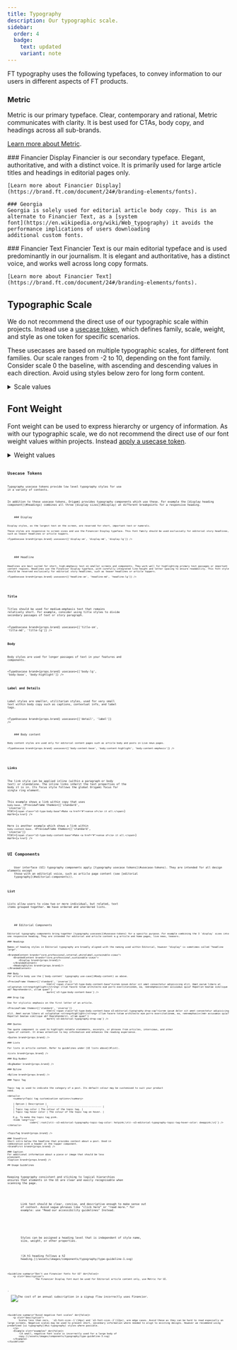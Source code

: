 ```yaml
---
title: Typography
description: Our typographic scale.
sidebar:
  order: 4
  badge:
    text: updated
    variant: note
---
```









<TypeFamily brand={props.brand} />

FT typography uses the following typefaces, to convey information to our users in different aspects of FT products.

### Metric

Metric is our primary typeface. Clear, contemporary and rational, Metric communicates with clarity. It is best used for CTAs, body copy, and headings across all sub-brands.

[Learn more about Metric](https://brand.ft.com/document/24#/branding-elements/fonts).

<BrandedContent brands="core, professional, sustainable-views, whitelabel">
	### Financier Display
	Financier is our secondary typeface. Elegant, authoritative, and with a distinct voice. It is primarily used for large article titles and headings in editorial pages only.

    [Learn more about Financier Display](https://brand.ft.com/document/24#/branding-elements/fonts).

</BrandedContent>

<BrandedContent brands="core, professional, whitelabel">

    ### Georgia
    Georgia is solely used for editorial article body copy. This is an alternate to Financier Text, as a [system
    font](https://en.wikipedia.org/wiki/Web_typography) it avoids the performance implications of users downloading
    additional custom fonts.

</BrandedContent>

<BrandedContent brands="sustainable-views">
	### Financier Text
	Financier Text is our main editorial typeface and is used predominantly in our journalism. It is elegant and
	authoritative, has a distinct voice, and works well across long copy formats.

    [Learn more about Financier Text](https://brand.ft.com/document/24#/branding-elements/fonts).

</BrandedContent>

## Typographic Scale

We do not recommend the direct use of our typographic scale within projects. Instead use a [usecase token](#usecase-tokens), which defines family, scale, weight, and style as one token for specific scenarios.

These usecases are based on multiple typographic scales, for different font families. Our scale ranges from -2 to 10, depending on the font family. Consider scale 0 the baseline, with ascending and descending values in each direction. Avoid using styles below zero for long form content.

<details>
<summary>Scale values</summary>
<Tabs syncKey="code">
	<TabItem label="Metric2">
		<TypeScale brand={props.brand} scaleFamily="metric2" />
	</TabItem>
	<BrandedContent brands="core, professional, sustainable-views, whitelabel">
		<TabItem label="Financier Display">
			<TypeScale brand={props.brand} scaleFamily="financier-display" />
		</TabItem>
	</BrandedContent>
	<BrandedContent brands="sustainable-views">
		<TabItem label="Financier Text">
			<TypeScale brand={props.brand} scaleFamily="financier-text" />
		</TabItem>
	</BrandedContent>
	<BrandedContent brands="core, professional, whitelabel">
		<TabItem label="Georgia">
			<TypeScale brand={props.brand} scaleFamily="georgia" />
		</TabItem>
	</BrandedContent>
</Tabs>
</details>

## Font Weight

Font weight can be used to express hierarchy or urgency of information. As with our typographic scale, we do not recommend the direct use of our font weight values within projects. Instead [apply a usecase token](#usecase-tokens).


<details>
<summary>Weight values</summary>
| Preview                                                                                                               | Value | Token                     |
| --------------------------------------------------------------------------------------------------------------------- | ----- | ------------------------- |
| <span style="font-family: var(--o3-font-family-metric) ; font-weight: var(--o3-font-weight-light)">light</span>       | 300   | <Code code={`font-weight: var(--o3-font-weight-light);`} lang="css" wrap={true}/>  |
| <span style="font-family: var(--o3-font-family-metric) ; font-weight: var(--o3-font-weight-regular)">regular</span>   | 400   | <Code code={`font-weight: var(--o3-font-weight-regular);`} lang="css" wrap={true}/> |
| <span style="font-family: var(--o3-font-family-metric) ; font-weight: var(--o3-font-weight-medium)">medium</span>     | 500   | <Code code={`font-weight: var(--o3-font-weight-medium);`} lang="css" wrap={true}/> |
| <span style="font-family: var(--o3-font-family-metric) ; font-weight: var(--o3-font-weight-semibold)">semibold</span> | 700   | <Code code={`font-weight: var(--o3-font-weight-semibold);`} lang="css" wrap={true}/> |
| <span style="font-family: var(--o3-font-family-metric) ; font-weight: var(--o3-font-weight-bold)">bold</span>         | 800   | <Code code={`font-weight: var(--o3-font-weight-bold);`} lang="css" wrap={true}/> |
</details>

## Usecase Tokens

Typography usecase tokens provide low level typography styles for use in a variety of contexts.

<BrandedContent brands="core, professional, sustainable-views, whitelabel">
In addition to these usecase tokens, Origami provides typography components which use these. For example the [display heading component](#headings) combines all three [display sizes](#display) at different breakpoints for a responsive heading.
</BrandedContent>

<BrandedContent brands="core, professional, sustainable-views, whitelabel">
	### Display

	Display styles, as the largest text on the screen, are reserved for short, important text or numerals.

	These styles are responsive to screen sizes and use the Financier Display typeface. This font family should be used exclusively for editorial story headlines, such as teaser headlines or article toppers.

	<TypeUsecase brand={props.brand} usecases={['display-sm', 'display-md', 'display-lg']} />
</BrandedContent>

<BrandedContent brands="core, professional, sustainable-views, whitelabel">
	### Headline

	Headlines are best suited for short, high-emphasis text on smaller screens and components. They work well for highlighting primary text passages or important content regions. Headlines use the Financier Display typeface, with carefully integrated line height and letter spacing to ensure readability. This font style should be reserved exclusively for editorial story headlines, such as teaser headlines or article toppers.

	<TypeUsecase brand={props.brand} usecases={['headline-sm', 'headline-md', 'headline-lg']} />
</BrandedContent>

### Title

Titles should be used for medium-emphasis text that remains relatively short. For example, consider using title styles to divide secondary passages of text or story paragraph.

<TypeUsecase brand={props.brand} usecases={['title-sm', 'title-md', 'title-lg']} />

### Body

Body styles are used for longer passages of text in your features and components.

<TypeUsecase brand={props.brand} usecases={['body-lg', 'body-base', 'body-highlight']} />


### Label and Details

Label styles are smaller, utilitarian styles, used for very small text within body copy such as captions, contextual info, and label tags.

<TypeUsecase brand={props.brand} usecases={['detail', 'label']} />


<BrandedContent brands="core, professional, sustainable-views, whitelabel">
	### Body content

	Body content styles are used only for editorial content pages such as article body and posts in Live news pages.

	<TypeUsecase brand={props.brand} usecases={['body-content-base', 'body-content-highlight', 'body-content-emphasis']} />
</BrandedContent>


### Links

The link style can be applied inline (within a paragraph or body text) or standalone. The inline links inherit the text properties of the body it is in. Its focus style follows the global Origami focus for single ring element.

This example shows a link within copy that uses `body-base`.
<PreviewFrame themes={['standard', 'inverse']}
							html={`<span class="o3-type-body-base">Make <a href="#">sense of</a> it all.</span>`} mark={`a href`} />

Here is another example which shows a link within `body-content-base`.
<PreviewFrame themes={['standard', 'inverse']}
							html={`<span class="o3-type-body-content-base">Make <a href="#">sense of</a> it all.</span>`}
							mark={`a href`} />

## UI Components

<BrandedContent brands="core, professional, sustainable-views, whitelabel">
	User interface (UI) typography components apply [typography usecase tokens](#usecase-tokens). They are intended for all design elements except
	those with an editorial voice, such as article page content (see [editorial
	typography](#editorial-components)).
</BrandedContent>

### List

Lists allow users to view two or more individual, but related, text items grouped together. We have ordered and unordered lists.

<ListTypography brand={props.brand} />

<BrandedContent brands="core, professional, sustainable-views, whitelabel">
	## Editorial Components

    Editorial typography components bring together [typography usecases](#usecase-tokens) for a specific purpose. For example combining the 3 `display` sizes into one responsive heading. They are intended for editorial and article content e.g article and home pages, live news, teasers.

    ### Headings

    Names of heading styles in Editorial typography are broadly aligned with the naming used within Editorial, however "display" is sometimes called "headline large".

    <BrandedContent brands="core,professional,internal,whitelabel,sustainable-views">
    	<BrandedContent brands="core,professional,sustainable-views">
    		<Display brand={props.brand}/>
    	</BrandedContent>
    	<HeadingStyles brand={props.brand}/>
    </BrandedContent>

    ### Body
    For article body use the [`body-content` typography use-case](#body-content) as above.

	<PreviewFrame themes={['standard', 'inverse']}
								html={`<span class="o3-type-body-content-base">Lorem ipsum dolor sit amet consectetur adipisicing elit. Amet earum libero at voluptatum <strong>highlight</strong> illum facere totam architecto eum porro exercitationem, ea, <em>emphasis</em> accusamus quia? Repellat beatae similique ab? Reprehenderit, ullam quae?`}
								mark={`o3-type-body-content-base`} />

	### Drop Cap

	Use for stylistic emphasis on the first letter of an article.

	<PreviewFrame themes={['standard', 'inverse']}
								html={`<span class="o3-type-body-content-base o3-editorial-typography-drop-cap">Lorem ipsum dolor sit amet consectetur adipisicing elit. Amet earum libero at voluptatum <strong>highlight</strong> illum facere totam architecto eum porro exercitationem, ea, <em>emphasis</em> accusamus quia? Repellat beatae similique ab? Reprehenderit, ullam quae?`}
								mark={`o3-editorial-typography-drop-cap`} />

    ### Quotes

    The quote component is used to highlight notable statements, excerpts, or phrases from articles, interviews, and other
    types of content. It draws attention to key information and enhances the reading experience.

    <Quotes brand={props.brand} />

    ### Lists

    For lists in article content. Refer to guidelines under [UI lists above](#list).

    <Lists brand={props.brand} />

    ### Big Number

    <BigNumber brand={props.brand} />

    ### Byline

    <Byline brand={props.brand} />

    ### Topic Tag


    Topic tag is used to indicate the category of a post. Its default colour may be customised to suit your product
    need.

    <details>
    	<summary>Topic tag customisation options</summary>

    	| Option | Description |
    	| --------------------- | ------------------------------------- |
    	| Topic tag color | The colour of the topic tag. |
    	| Topic tag hover color | The colour of the topic tag on hover. |

    	E.g. To make the topic tag pink.
    	<Code lang="css"
    				code={`:root{\n\t--o3-editorial-typography-topic-tag-color: hotpink;\n\t--o3-editorial-typography-topic-tag-hover-color: deeppink;\n}`} />
    </details>


    <TopicTag brand={props.brand} />

    ### Standfirst
    Short intro below the headline that provides context about a post. Used in
    combination with a header in the topper component.
    <StandFirst brand={props.brand} />

    ### Caption
    For additional information about a piece or image that should be less
    prominent.
    <Caption brand={props.brand} />

    ## Usage Guidelines

Keeping typography consistent and sticking to logical hierarchies ensures that elements in the UI are clear and easily recognisable when scanning the page.

<Guideline summary="Use descriptive words to describe links" do={true}>
	<p slot="description">
		Link text should be clear, concise, and descriptive enough to make sense out
		of context. Avoid vague phrases like "click here" or "read more." for
		example: use "Read our accessibility guidelines" Instead.
	</p>
</Guideline>
<Guideline summary="Define heading levels" do={true}>
	<p slot="description">
		Styles can be assigned a heading level that is independent of style name,
		size, weight, or other properties.
	</p>
	<Example slot="examples" do={true}>
		![A h1 heading follows a h2
		heading.](/assets/images/components/typography/type-guideline-1.svg)
	</Example>
</Guideline>

    <Guideline summary="Don’t use Financier fonts for UI" do={false}>
    	<p slot="description">
    		            The Financier Display font must be used for Editorial article content only, use Metric for UI.
.
    	</p>
    	<Example slot="examples" do={false}>
    		![The cost of an annual subscription in a signup flow incorrectly uses
    		Financier.](/assets/images/components/typography/type-guideline-2.svg)
    	</Example>
    </Guideline>

    <Guideline summary="Avoid negative font scales" do={false}>
    	<p slot="description">
    		Scales less than zero,  `o3-font-size--1`(14px) and `o3-font-size--2`(12px), are edge cases. Avoid these as they can be hard to read especially on large screens. Negative scales may be used to present short, secondary information where needed to align to existing designs. However we recommend using predefined [ui typography](#ui-typography) styles where possible.
    	</p>
    	<Example slot="examples" do={false}>
    		![A small, negative font scale is incorrectly used for a large body of
    		copy.](/assets/images/components/typography/type-guideline-3.svg)
    	</Example>
    </Guideline>

</BrandedContent>
